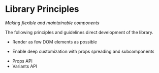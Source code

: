 # Library Principles

_Making flexible and maintainable components_

The following principles and guidelines direct development of the library.

- Render as few DOM elements as possible
- Enable deep customization with props spreading and subcomponents

- <Link to="/principles/props">Props API</Link>
- <Link to="/principles/variants">Variants API</Link>